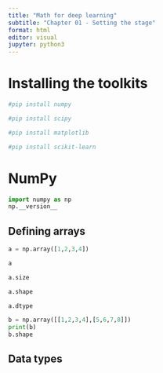 ```yaml
---
title: "Math for deep learning"
subtitle: "Chapter 01 - Setting the stage"
format: html
editor: visual
jupyter: python3
---
```


# Installing the toolkits

```python
#pip install numpy
```

```python
#pip install scipy
```

```python
#pip install matplotlib
```

```python
#pip install scikit-learn
```

# NumPy

```python
import numpy as np
np.__version__
```

## Defining arrays

```python
a = np.array([1,2,3,4])
```

```python
a
```

```python
a.size
```

```python
a.shape
```

```python
a.dtype
```

```python
b = np.array([[1,2,3,4],[5,6,7,8]])
print(b)
b.shape
```

## Data types